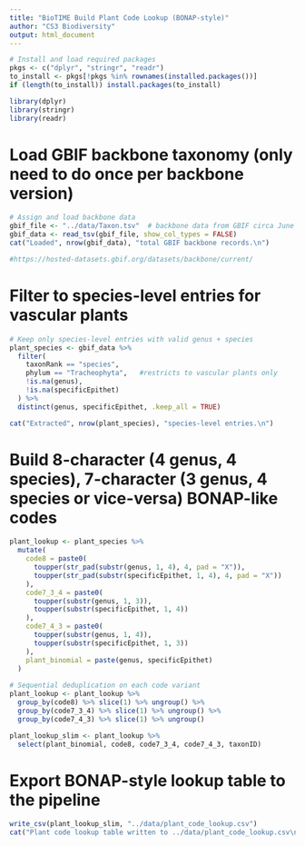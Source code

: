 ```yaml
---
title: "BioTIME Build Plant Code Lookup (BONAP-style)"
author: "CS3 Biodiversity"
output: html_document
---
```


```r
# Install and load required packages
pkgs <- c("dplyr", "stringr", "readr")
to_install <- pkgs[!pkgs %in% rownames(installed.packages())]
if (length(to_install)) install.packages(to_install)

library(dplyr)
library(stringr)
library(readr)
```

# Load GBIF backbone taxonomy (only need to do once per backbone version)
```r
# Assign and load backbone data
gbif_file <- "../data/Taxon.tsv"  # backbone data from GBIF circa June 2025
gbif_data <- read_tsv(gbif_file, show_col_types = FALSE)
cat("Loaded", nrow(gbif_data), "total GBIF backbone records.\n")

#https://hosted-datasets.gbif.org/datasets/backbone/current/
```

# Filter to species-level entries for vascular plants
```r
# Keep only species-level entries with valid genus + species
plant_species <- gbif_data %>%
  filter(
    taxonRank == "species",
    phylum == "Tracheophyta",   #restricts to vascular plants only
    !is.na(genus),
    !is.na(specificEpithet)
  ) %>%
  distinct(genus, specificEpithet, .keep_all = TRUE)

cat("Extracted", nrow(plant_species), "species-level entries.\n")
```

# Build 8-character (4 genus, 4 species), 7-character (3 genus, 4 species or vice-versa) BONAP-like codes
```r
plant_lookup <- plant_species %>%
  mutate(
    code8 = paste0(
      toupper(str_pad(substr(genus, 1, 4), 4, pad = "X")),
      toupper(str_pad(substr(specificEpithet, 1, 4), 4, pad = "X"))
    ),
    code7_3_4 = paste0(
      toupper(substr(genus, 1, 3)),
      toupper(substr(specificEpithet, 1, 4))
    ),
    code7_4_3 = paste0(
      toupper(substr(genus, 1, 4)),
      toupper(substr(specificEpithet, 1, 3))
    ),
    plant_binomial = paste(genus, specificEpithet)
  )
  
# Sequential deduplication on each code variant
plant_lookup <- plant_lookup %>%
  group_by(code8) %>% slice(1) %>% ungroup() %>%
  group_by(code7_3_4) %>% slice(1) %>% ungroup() %>%
  group_by(code7_4_3) %>% slice(1) %>% ungroup()

plant_lookup_slim <- plant_lookup %>%
  select(plant_binomial, code8, code7_3_4, code7_4_3, taxonID)
```

# Export BONAP-style lookup table to the pipeline
```r
write_csv(plant_lookup_slim, "../data/plant_code_lookup.csv")
cat("Plant code lookup table written to ../data/plant_code_lookup.csv\n")
```